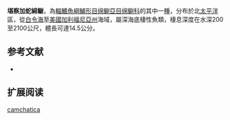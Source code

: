 {{Speciesbox
| name = 堪察加蛇綿鳚
| image = Lycenchelys camchatica.jpg
| status = NE
| status_system = IUCN3.1
| genus = Lycenchelys
| species = camchatica
| authority = [[Gilbert_&_Burke|Gilbert & Burke]], 1912
| synonyms = *''Lycenchelys camchaticus''<br /><small>Gilbert & Burke, 1912</small>
*''Lycodes camchaticus''<br /><small>Gilbert & Burke, 1912</small>
}}

'''堪察加蛇綿鳚'''，為[[輻鰭魚綱|輻鰭魚綱]][[鱸形目|鱸形目]][[绵鳚亞目|绵鳚亞目]][[绵鳚科|绵鳚科]]的其中一[[種|種]]，分布於北[[太平洋|太平洋]]區，從[[白令海|白令海]]至[[美國|美國]][[加利福尼亞州|加利福尼亞州]]海域，屬深海底棲性魚類，棲息深度在水深200至2100公尺，體長可達14.5公分。

==参考文献==
*{{FishBase_species|genus=Lycenchelys|species=camchatica|year=2011|month=12}}

== 扩展阅读 ==
{{refbegin}}
{{wikispecies-inline|Lycenchelys camchatica|堪察加蛇綿鳚}}
{{refend}}
{{Taxonbar|from=Q1097244}}

[[Category:蛇綿鳚属|camchatica]]


{{鱸形目小作品}}